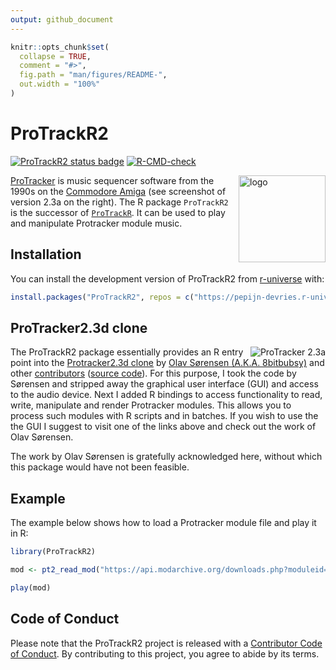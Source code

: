 ```yaml
---
output: github_document
---
```


```r
knitr::opts_chunk$set(
  collapse = TRUE,
  comment = "#>",
  fig.path = "man/figures/README-",
  out.width = "100%"
)
```

# ProTrackR2

<!-- badges: start -->
[![ProTrackR2 status badge](https://pepijn-devries.r-universe.dev/badges/ProTrackR2)](https://pepijn-devries.r-universe.dev/ProTrackR2)
[![R-CMD-check](https://github.com/pepijn-devries/ProTrackR2/actions/workflows/R-CMD-check.yaml/badge.svg)](https://github.com/pepijn-devries/ProTrackR2/actions/workflows/R-CMD-check.yaml)
<!-- badges: end -->

<img src="man/figures/logo.svg" align="right" height="139" copyright="cc-sa" alt="logo" class="pkgdown-hide" />

[ProTracker](https://en.wikipedia.org/wiki/Protracker) is music sequencer software
from the 1990s on the [Commodore Amiga](https://en.wikipedia.org/wiki/Amiga)
(see screenshot of version 2.3a on the right).
The R package `ProTrackR2` is the successor of [`ProTrackR`](https://pepijn-devries.github.io/ProTrackR/).
It can be used to play and manipulate Protracker module music.

## Installation

You can install the development version of ProTrackR2 from [r-universe](https://pepijn-devries.r-universe.dev/ProTrackR2) with:

``` r
install.packages("ProTrackR2", repos = c("https://pepijn-devries.r-universe.dev", "https://cloud.r-project.org"))
```

## ProTracker2.3d clone

<img src="https://content.pouet.net/files/screenshots/00050/00050055.png" alt="ProTracker 2.3a" align="right" />

The ProTrackR2 package essentially provides an R entry point into the
[Protracker2.3d clone](https://16-bits.org/pt2.php) by
[Olav S&oslash;rensen (A.K.A. 8bitbubsy)](https://github.com/8bitbubsy) and other
[contributors](https://github.com/8bitbubsy/pt2-clone/graphs/contributors)
([source code](https://github.com/8bitbubsy/pt2-clone)). For this
purpose, I took the code by S&oslash;rensen and stripped away the graphical user interface (GUI)
and access to the audio device. Next I added R bindings to access functionality to read,
write, manipulate and render
Protracker modules. This allows you to process such modules with R scripts and in batches.
If you wish to use the
the GUI I suggest to visit one of the links above and check out the work of Olav S&oslash;rensen.

The work by Olav S&oslash;rensen is gratefully acknowledged here, without which this package would
have not been feasible.

## Example

The example below shows how to load a Protracker module file and play it in R:

```r
library(ProTrackR2)

mod <- pt2_read_mod("https://api.modarchive.org/downloads.php?moduleid=41529#elektric_funk.mod")

play(mod)
```

## Code of Conduct
  
Please note that the ProTrackR2 project is released with a [Contributor Code of Conduct](https://contributor-covenant.org/version/2/1/CODE_OF_CONDUCT.html). By contributing to this project, you agree to abide by its terms.
